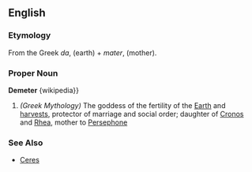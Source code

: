 ==English==
===Etymology===
From the Greek ''da'', (earth) + ''mater'', (mother). 

===Proper Noun===
'''Demeter'''
{wikipedia}}
#''(Greek Mythology)'' The goddess of the fertility of the [[Earth]] and [[harvests]], protector of marriage and social order; daughter of [[Cronos]] and [[Rhea]], mother to [[Persephone]] 

===See Also===
*[[Ceres]]